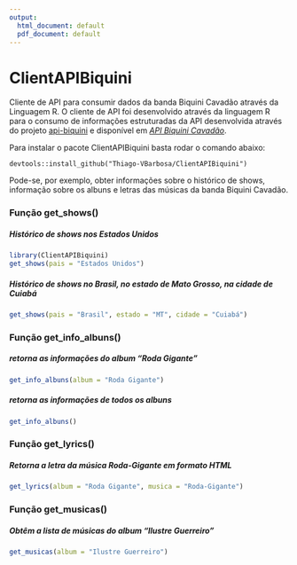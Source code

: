 ```yaml
---
output:
  html_document: default
  pdf_document: default
---
```


ClientAPIBiquini
====================

Cliente de API para consumir dados da banda Biquini Cavadão através da Linguagem R. O cliente de API foi desenvolvido através da linguagem R para o consumo de informações estruturadas da API desenvolvida através do projeto [api-biquini](https://github.com/Thiago-VBarbosa/api-biquini) e disponível em [*API Biquini Cavadão*](https://api-biquini.herokuapp.com).


Para instalar o pacote ClientAPIBiquini basta rodar o comando abaixo:

```
devtools::install_github("Thiago-VBarbosa/ClientAPIBiquini")
```

Pode-se, por exemplo, obter informações sobre o histórico de shows, informação sobre os albuns e letras das músicas da banda Biquini Cavadão.

### Função get_shows()

##### Histórico de shows nos Estados Unidos

```r
library(ClientAPIBiquini)
get_shows(pais = "Estados Unidos")
```
##### Histórico de shows no Brasil, no estado de Mato Grosso, na cidade de Cuiabá

```r
get_shows(pais = "Brasil", estado = "MT", cidade = "Cuiabá")
```

### Função get_info_albuns()

##### retorna as informações do album "Roda Gigante"

```r
get_info_albuns(album = "Roda Gigante")
```

##### retorna as informações de todos os albuns

```r
get_info_albuns()
```

### Função get_lyrics()

##### Retorna a letra da música Roda-Gigante em formato HTML
```r
get_lyrics(album = "Roda Gigante", musica = "Roda-Gigante")
```


### Função get_musicas()

##### Obtêm a lista de músicas do album "Ilustre Guerreiro"

```r
get_musicas(album = "Ilustre Guerreiro")
```




